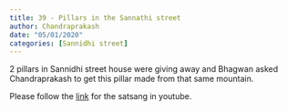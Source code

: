 ```yaml
---
title: 39 - Pillars in the Sannathi street
author: Chandraprakash
date: "05/01/2020"
categories: [Sannidhi street]
---
```

2 pillars in Sannidhi street house were giving away and Bhagwan asked Chandraprakash to get this pillar made from that same mountain.
 
Please follow the [link](https://youtu.be/mFzeaVIBBKk?si=-gI5AEw3bN-c-tvI) for the satsang in youtube.
